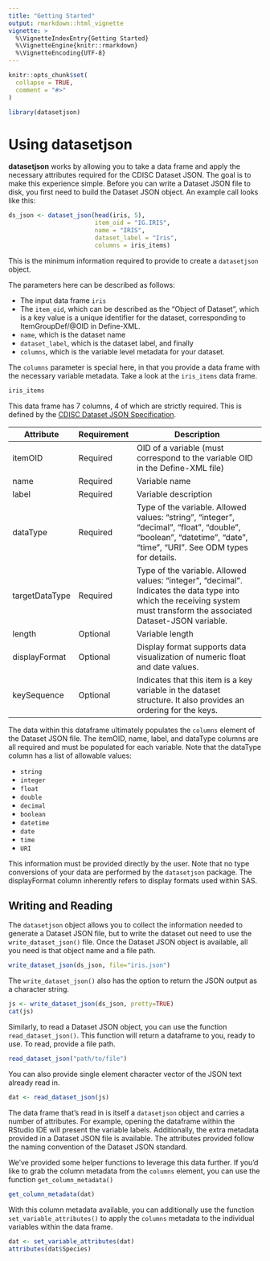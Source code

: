 ```yaml
---
title: "Getting Started"
output: rmarkdown::html_vignette
vignette: >
  %\VignetteIndexEntry{Getting Started}
  %\VignetteEngine{knitr::rmarkdown}
  %\VignetteEncoding{UTF-8}
---
```


```r
knitr::opts_chunk$set(
  collapse = TRUE,
  comment = "#>"
)
```

```r
library(datasetjson)
```

# Using **datasetjson**

**datasetjson** works by allowing you to take a data frame and apply the necessary attributes required for the CDISC Dataset JSON. The goal is to make this experience simple. Before you can write a Dataset JSON file to disk, you first need to build the Dataset JSON object. An example call looks like this:

```r
ds_json <- dataset_json(head(iris, 5), 
                        item_oid = "IG.IRIS", 
                        name = "IRIS", 
                        dataset_label = "Iris", 
                        columns = iris_items)
```

This is the minimum information required to provide to create a `datasetjson` object. 

The parameters here can be described as follows:

- The input data frame `iris`
- The `item_oid`, which can be described as the "Object of Dataset", which is a key value is a unique identifier for the dataset, corresponding to ItemGroupDef/@OID in Define-XML.
- `name`, which is the dataset name
- `dataset_label`, which is the dataset label, and finally
- `columns`, which is the variable level metadata for your dataset.

The `columns` parameter is special here, in that you provide a data frame with the necessary variable metadata. Take a look at the `iris_items` data frame. 

```r
iris_items
```

This data frame has 7 columns, 4 of which are strictly required. This is defined by the [CDISC Dataset JSON Specification](https://www.cdisc.org/standards/data-exchange/dataset-json).

| **Attribute** | **Requirement** | **Description**                                                                                                                |
|----------------|-----------------|--------------------------------------------------------------------------------------------------------------------------------|
| itemOID        | Required        | OID of a variable (must correspond to the variable OID in the Define-XML file)                                                 |
| name           | Required        | Variable name                                                                                                                  |
| label          | Required        | Variable description                                                                                                           |
| dataType       | Required        | Type of the variable. Allowed values: "string", "integer", "decimal", "float", "double", "boolean", "datetime", "date", "time", "URI". See ODM types for details. |
| targetDataType | Required        | Type of the variable. Allowed values: "integer", "decimal". Indicates the data type into which the receiving system must transform the associated Dataset-JSON variable. |
| length         | Optional        | Variable length                                                                                                                |
| displayFormat  | Optional        | Display format supports data visualization of numeric float and date values.                                               |
| keySequence    | Optional        | Indicates that this item is a key variable in the dataset structure. It also provides an ordering for the keys.                |

The data within this dataframe ultimately populates the `columns` element of the Dataset JSON file. The itemOID, name, label, and dataType columns are all required and must be populated for each variable. Note that the dataType column has a list of allowable values:

- `string`
- `integer`
- `float`
- `double`
- `decimal`
- `boolean`
- `datetime`
- `date`
- `time`
- `URI`

This information must be provided directly by the user. Note that no type conversions of your data are performed by the `datasetjson` package. The displayFormat column inherently refers to display formats used within SAS. 

## Writing and Reading

The `datasetjson` object allows you to collect the information needed to generate a Dataset JSON file, but to write the dataset out need to use the `write_dataset_json()` file. Once the Dataset JSON object is available, all you need is that object name and a file path.

```r
write_dataset_json(ds_json, file="iris.json")
```

The `write_dataset_json()` also has the option to return the JSON output as a character string.

```r
js <- write_dataset_json(ds_json, pretty=TRUE)
cat(js)
```

Similarly, to read a Dataset JSON object, you can use the function `read_dataset_json()`. This function will return a dataframe to you, ready to use. To read, provide a file path.

```r
read_dataset_json("path/to/file")
```

You can also provide single element character vector of the JSON text already read in.

```r
dat <- read_dataset_json(js)
```

The data frame that's read in is itself a `datasetjson` object and carries a number of attributes. For example, opening the dataframe within the RStudio IDE will present the variable labels. Additionally, the extra metadata provided in a Dataset JSON file is available. The attributes provided follow the naming convention of the Dataset JSON standard. 

We've provided some helper functions to leverage this data further. If you'd like to grab the column metadata from the `columns` element, you can use the function `get_column_metadata()`

```r
get_column_metadata(dat)
```
With this column metadata available, you can additionally use the function `set_variable_attributes()` to apply the `columns` metadata to the individual variables within the data frame.

```r
dat <- set_variable_attributes(dat)
attributes(dat$Species)
```

